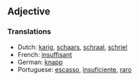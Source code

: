 ==Adjective==
===Translations===
*Dutch: [[karig]], [[schaars]], [[schraal]], [[schriel]]
*French: [[insuffisant]]
*German: [[knapp]]
*Portuguese: [[escasso]], [[insuficiente]], [[raro]]